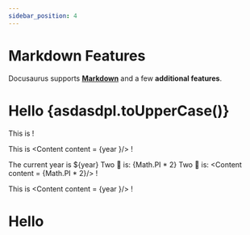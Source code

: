 ```yaml
---
sidebar_position: 4
---
```


# Markdown Features

Docusaurus supports **[Markdown](https://daringfireball.net/projects/markdown/syntax)** and a few **additional features**.


# Hello {asdasdpl.toUpperCase()}





This is <Year/> !

This is <Content content = {year }/> !


The current year is ${year}
Two 🍰 is: {Math.PI * 2}
Two 🍰 is: <Content content = {Math.PI * 2}/> !


This is <Content content = {year }/> !



# Hello <Thing />
